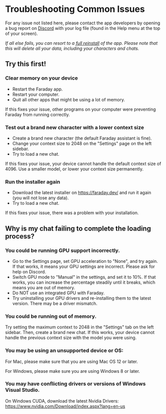 # Troubleshooting Common Issues

For any issue not listed here, please contact the app developers by opening a bug report on [Discord](https://discord.gg/Ng4vmcDfqr) with your log file (found in the Help menu at the top of your screen).

_If all else fails, you can resort to a [full reinstall](https://docs.faraday.dev/faq/factory-reset) of the app. Please note that this will delete all your data, including your characters and chats._

## Try this first!

### Clear memory on your device

- Restart the Faraday app.
- Restart your computer.
- Quit all other apps that might be using a lot of memory.

If this fixes your issue, other programs on your computer were preventing Faraday from running correctly.

### Test out a brand new character with a lower context size

- Create a brand new character (the default Faraday assistant is fine).
- Change your context size to 2048 on the "Settings" page on the left sidebar.
- Try to load a new chat.

If this fixes your issue, your device cannot handle the default context size of 4096. Use a smaller model, or lower your context size permanently.

### Run the installer again

- Download the latest installer on https://faraday.dev/ and run it again (you will not lose any data).
- Try to load a new chat.

If this fixes your issue, there was a problem with your installation.

## Why is my chat failing to complete the loading process?

### You could be running GPU support incorrectly.

- Go to the Settings page, set GPU acceleration to "None", and try again. If that works, it means your GPU settings are incorrect. Please ask for help on Discord.
- Switch GPU mode to "Manual" in the settings, and set it to 10%. If that works, you can increase the percentage steadily until it breaks, which means you are out of memory.
- Do NOT use an integrated GPU with Faraday.
- Try uninstalling your GPU drivers and re-installing them to the latest version. There may be a driver mismatch.

### You could be running out of memory.

Try setting the maximum context to 2048 in the "Settings" tab on the left sidebar. Then, create a brand new chat. If this works, your device cannot handle the previous context size with the model you were using.

### You may be using an unsupported device or OS:

For Mac, please make sure that you are using Mac OS 12 or later.

For Windows, please make sure you are using Windows 8 or later.

### You may have conflicting drivers or versions of Windows Visual Studio.

On Windows CUDA, download the latest Nvidia Drivers: https://www.nvidia.com/Download/index.aspx?lang=en-us
